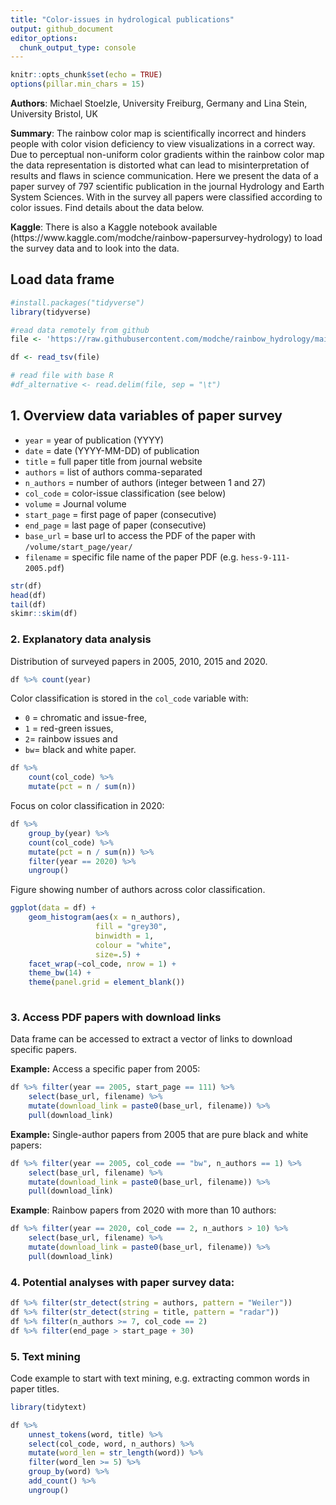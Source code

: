 ```yaml
---
title: "Color-issues in hydrological publications"
output: github_document
editor_options: 
  chunk_output_type: console
---
```


```r
knitr::opts_chunk$set(echo = TRUE)
options(pillar.min_chars = 15)
```

**Authors**: Michael Stoelzle, University Freiburg, Germany and Lina Stein, University Bristol, UK

**Summary**: The rainbow color map is scientifically incorrect and hinders people with color vision deficiency to view visualizations in a correct way. Due to perceptual non-uniform color gradients within the rainbow color map the data representation is distorted what can lead to misinterpretation of results and flaws in science communication. Here we present the data of a paper survey of 797 scientific publication in the journal Hydrology and Earth System Sciences. With in the survey all papers were classified according to color issues. Find details about the data below.

**Kaggle**: There is also a Kaggle notebook available (https://www.kaggle.com/modche/rainbow-papersurvey-hydrology) to load the survey data and to look into the data. 

## Load data frame

```r
#install.packages("tidyverse")
library(tidyverse)
```

```r
#read data remotely from github
file <- 'https://raw.githubusercontent.com/modche/rainbow_hydrology/main/hess_papers_rainbow.txt'

df <- read_tsv(file)

# read file with base R
#df_alternative <- read.delim(file, sep = "\t")
```

## 1. Overview data variables of paper survey

-   `year` = year of publication (YYYY)
-   `date` = date (YYYY-MM-DD) of publication
-   `title` = full paper title from journal website
-   `authors` = list of authors comma-separated
-   `n_authors` = number of authors (integer between 1 and 27)
-   `col_code` = color-issue classification (see below)
-   `volume` = Journal volume
-   `start_page` = first page of paper (consecutive)
-   `end_page` = last page of paper (consecutive)
-   `base_url` = base url to access the PDF of the paper with `/volume/start_page/year/`
-   `filename` = specific file name of the paper PDF (e.g. `hess-9-111-2005.pdf`)

```r
str(df)
head(df)
tail(df)
skimr::skim(df)
```

### 2. Explanatory data analysis

Distribution of surveyed papers in 2005, 2010, 2015 and 2020.

```r
df %>% count(year)
```

Color classification is stored in the `col_code` variable with:

-   `0` = chromatic and issue-free,
-   `1` = red-green issues,
-   `2`= rainbow issues and
-   `bw`= black and white paper.

```r
df %>% 
    count(col_code) %>% 
    mutate(pct = n / sum(n))
```

Focus on color classification in 2020:

```r
df %>% 
    group_by(year) %>% 
    count(col_code) %>% 
    mutate(pct = n / sum(n)) %>% 
    filter(year == 2020) %>% 
    ungroup()
```

Figure showing number of authors across color classification.

```r
ggplot(data = df) +
    geom_histogram(aes(x = n_authors), 
                   fill = "grey30", 
                   binwidth = 1, 
                   colour = "white",
                   size=.5) +
    facet_wrap(~col_code, nrow = 1) +
    theme_bw(14) +
    theme(panel.grid = element_blank())
    
```

### 3. Access PDF papers with download links

Data frame can be accessed to extract a vector of links to download specific papers.

**Example:** Access a specific paper from 2005:

```r
df %>% filter(year == 2005, start_page == 111) %>% 
    select(base_url, filename) %>% 
    mutate(download_link = paste0(base_url, filename)) %>% 
    pull(download_link)
```

**Example:** Single-author papers from 2005 that are pure black and white papers:

```r
df %>% filter(year == 2005, col_code == "bw", n_authors == 1) %>% 
    select(base_url, filename) %>% 
    mutate(download_link = paste0(base_url, filename)) %>% 
    pull(download_link)
```

**Example**: Rainbow papers from 2020 with more than 10 authors:

```r
df %>% filter(year == 2020, col_code == 2, n_authors > 10) %>% 
    select(base_url, filename) %>% 
    mutate(download_link = paste0(base_url, filename)) %>% 
    pull(download_link)
```

### 4. Potential analyses with paper survey data:

```r
df %>% filter(str_detect(string = authors, pattern = "Weiler"))
df %>% filter(str_detect(string = title, pattern = "radar"))
df %>% filter(n_authors >= 7, col_code == 2)
df %>% filter(end_page > start_page + 30)
```

### 5. Text mining

Code example to start with text mining, e.g. extracting common words in paper titles.

```r
library(tidytext)

df %>% 
    unnest_tokens(word, title) %>% 
	select(col_code, word, n_authors) %>% 
	mutate(word_len = str_length(word)) %>% 
	filter(word_len >= 5) %>% 
    group_by(word) %>% 
	add_count() %>% 
    ungroup()

```
